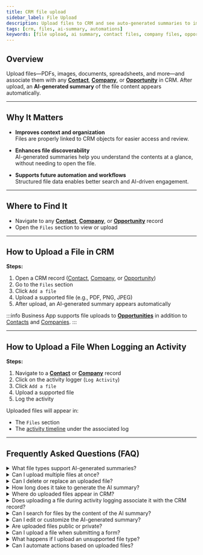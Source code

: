 ```yaml
---
title: CRM file upload
sidebar_label: File Upload
description: Upload files to CRM and see auto-generated summaries to improve discoverability.
tags: [crm, files, ai-summary, automations]
keywords: [file upload, ai summary, contact files, company files, opportunity files]
---
```


## Overview

Upload files—PDFs, images, documents, spreadsheets, and more—and associate them with any **[Contact](./contacts)**, **[Company](./companies)**, or **[Opportunity](./opportunities)** in CRM. After upload, an **AI-generated summary** of the file content appears automatically.

---

## Why It Matters

- **Improves context and organization**  
  Files are properly linked to CRM objects for easier access and review.

- **Enhances file discoverability**  
  AI-generated summaries help you understand the contents at a glance, without needing to open the file.

- **Supports future automation and workflows**  
  Structured file data enables better search and AI-driven engagement.

---

## Where to Find It

- Navigate to any **[Contact](./contacts)**, **[Company](./companies)**, or **[Opportunity](./opportunities)** record
- Open the `Files` section to view or upload

---

## How to Upload a File in CRM

**Steps:**

1. Open a CRM record ([Contact](./contacts), [Company](./companies), or [Opportunity](./opportunities))
2. Go to the `Files` section
3. Click `Add a file`
4. Upload a supported file (e.g., PDF, PNG, JPEG)
5. After upload, an AI-generated summary appears automatically

:::info
Business App supports file uploads to **[Opportunities](./opportunities)** in addition to [Contacts](./contacts) and [Companies](./companies).
:::

---

## How to Upload a File When Logging an Activity

**Steps:**

1. Navigate to a **[Contact](./contacts)** or **[Company](./companies)** record
2. Click on the activity logger (`Log Activity`)
3. Click `Add a file`
4. Upload a supported file
5. Log the activity

Uploaded files will appear in:
- The `Files` section
- The [activity timeline](./activity-feed) under the associated log

---

## Frequently Asked Questions (FAQ)

<details>
<summary>What file types support AI-generated summaries?</summary>

AI summaries are supported for the following file types:  
- **Images**: PNG, JPEG  
- **Documents**: PDF, DOC, DOCX, TXT, MD  
- **Spreadsheets**: XLS, XLSX, CSV  
- **Presentations**: PPT, PPTX  
</details>

<details>
<summary>Can I upload multiple files at once?</summary>

No. Only one file can be uploaded at a time.
</details>

<details>
<summary>Can I delete or replace an uploaded file?</summary>

Yes. You can delete files directly from the `Files` section. Uploading a new version will generate a new AI summary.
</details>

<details>
<summary>How long does it take to generate the AI summary?</summary>

Summaries typically appear within a few seconds after uploading, depending on file size and format.
</details>

<details>
<summary>Where do uploaded files appear in CRM?</summary>

Files show up in the `Files` section of the record ([Contact](./contacts), [Company](./companies), or [Opportunity](./opportunities)), and under any associated activity if uploaded during logging.
</details>

<details>
<summary>Does uploading a file during activity logging associate it with the CRM record?</summary>

Yes. The file will be linked to the relevant [Contact](./contacts) or [Company](./companies) and visible in both the activity and file sections.
</details>

<details>
<summary>Can I search for files by the content of the AI summary?</summary>

Not yet. Summaries are not currently searchable.
</details>

<details>
<summary>Can I edit or customize the AI-generated summary?</summary>

No. Summaries are generated automatically and cannot be manually edited.
</details>

<details>
<summary>Are uploaded files public or private?</summary>

Users can choose the file's visibility before upload:

- **Private**: Only you and authorized users can access the file.
- **Public**: Anyone with the file link can access it, even without CRM access.
</details>

<details>
<summary>Can I upload a file when submitting a form?</summary>

Not yet. Support for file uploads via [Forms](./forms) is planned for a future release.
</details>

<details>
<summary>What happens if I upload an unsupported file type?</summary>

Unsupported files may not upload, or may upload without generating a summary.
</details>

<details>
<summary>Can I automate actions based on uploaded files?</summary>

Not at this time. However, structured metadata support may enable automation in the future. Learn more about [automations](../automations/).
</details>
